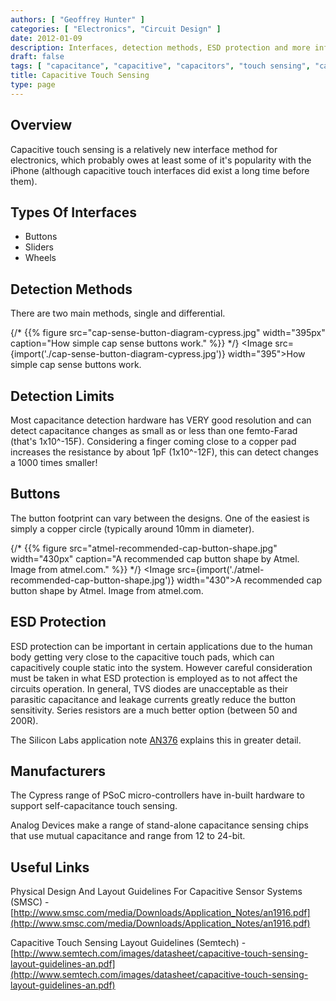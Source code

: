 ```yaml
---
authors: [ "Geoffrey Hunter" ]
categories: [ "Electronics", "Circuit Design" ]
date: 2012-01-09
description: Interfaces, detection methods, ESD protection and more info on capacitive touch sensing.
draft: false
tags: [ "capacitance", "capacitive", "capacitors", "touch sensing", "capacitive touch sensing", "buttons", "ESD protection" ]
title: Capacitive Touch Sensing
type: page
---
```



## Overview

Capacitive touch sensing is a relatively new interface method for electronics, which probably owes at least some of it's popularity with the iPhone (although capacitive touch interfaces did exist a long time before them).

## Types Of Interfaces

* Buttons
* Sliders
* Wheels

## Detection Methods

There are two main methods, single and differential.

{/* {{% figure src="cap-sense-button-diagram-cypress.jpg" width="395px" caption="How simple cap sense buttons work."  %}} */}
<Image src={import('./cap-sense-button-diagram-cypress.jpg')} width="395">How simple cap sense buttons work.</Image>

## Detection Limits

Most capacitance detection hardware has VERY good resolution and can detect capacitance changes as small as or less than one femto-Farad (that's 1x10^-15F). Considering a finger coming close to a copper pad increases the resistance by about 1pF (1x10^-12F), this can detect changes a 1000 times smaller!

## Buttons

The button footprint can vary between the designs. One of the easiest is simply a copper circle (typically around 10mm in diameter).

{/* {{% figure src="atmel-recommended-cap-button-shape.jpg" width="430px" caption="A recommended cap button shape by Atmel. Image from atmel.com."  %}} */}
<Image src={import('./atmel-recommended-cap-button-shape.jpg')} width="430">A recommended cap button shape by Atmel. Image from atmel.com.</Image>

## ESD Protection

ESD protection can be important in certain applications due to the human body getting very close to the capacitive touch pads, which can capacitively couple static into the system. However careful consideration must be taken in what ESD protection is employed as to not affect the circuits operation. In general, TVS diodes are unacceptable as their parasitic capacitance and leakage currents greatly reduce the button sensitivity. Series resistors are a much better option (between 50 and 200R).

The Silicon Labs application note [AN376](http://www.silabs.com/Support%20Documents/TechnicalDocs/AN376.pdf) explains this in greater detail.

## Manufacturers

The Cypress range of PSoC micro-controllers have in-built hardware to support self-capacitance touch sensing.

Analog Devices make a range of stand-alone capacitance sensing chips that use mutual capacitance and range from 12 to 24-bit.

## Useful Links

Physical Design And Layout Guidelines For Capacitive Sensor Systems (SMSC) - [http://www.smsc.com/media/Downloads/Application_Notes/an1916.pdf](http://www.smsc.com/media/Downloads/Application_Notes/an1916.pdf)

Capacitive Touch Sensing Layout Guidelines (Semtech) - [http://www.semtech.com/images/datasheet/capacitive-touch-sensing-layout-guidelines-an.pdf](http://www.semtech.com/images/datasheet/capacitive-touch-sensing-layout-guidelines-an.pdf)
